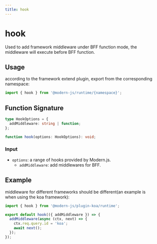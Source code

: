 ```yaml
---
title: hook
---
```

# hook

Used to add framework middleware under BFF function mode, the middleware will execute before BFF function.

## Usage

according to the framework extend plugin, export from the corresponding namespace:

```ts
import { hook } from '@modern-js/runtime/{namespace}';
```

## Function Signature

```ts
type HookOptions = {
  addMiddleware: string | function;
};

function hook(options: HookOptions): void;
```

### Input

- `options`: a range of hooks provided by Modern.js.
  - `addMiddleware`: add middlewares for BFF.

## Example

middleware for different frameworks should be different(an example is when using the koa framework):

```ts title=api/_app.ts
import { hook } from '@modern-js/plugin-koa/runtime';

export default hook(({ addMiddleware }) => {
  addMiddleware(async (ctx, next) => {
    ctx.req.query.id = 'koa';
    await next();
  });
});
```
